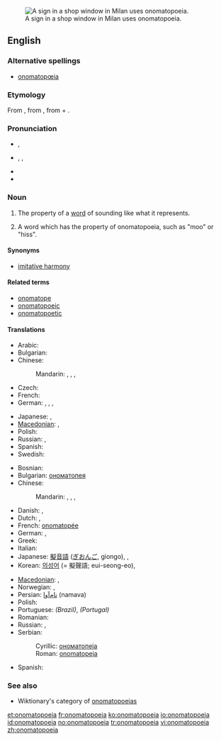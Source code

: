 {{was wotd|2006|April|10}}
{{wikipedia}}
[[Image:Clocks no tic tac.JPG|thumb|right|A sign in a shop window in Milan uses onomatopoeia.]]
==English==

===Alternative spellings===
* [[onomatopœia]]

===Etymology===
From {{etyl|grc}} {{term|ὀνοματοποιία|sc=polytonic|tr=onomatopoiia||the coining of a word in imitation of a sound|lang=grc}}, from {{term|ονοματοποιέω|sc=polytonic|tr=onomatopoieo||to coin names|lang=grc}}, from {{term|ὄνομα|sc=polytonic|tr=onoma||name|lang=grc}} + {{term|ποιέω|sc=polytonic|tr=poieo||to make, to do, to produce|lang=grc}}.

===Pronunciation===
* {{a|RP}} {{IPA|/ˌɒnəˌmætə'piə/}}, {{SAMPA|/%Qn@%m{t@"pi@/}}
* {{a|US}} {{enPR|än'ə-măt'ə-pēʹə ''or'' än'ə-mät'ə-pēʹə}}, {{IPA|/ˌɑːnəˌmætə'piə/|/ˌɑːnəˌmɑːtə'piə/}}, {{SAMPA|/%A:n@%m{t@"pi@/|/%A:n@%mA:t@"pi@/}}
* {{audio|en-us-onomatopoeia.ogg|Audio (US)}}
* {{rhymes|iə}}

===Noun===
{{en-noun|s|pl2=onomatopoeiae|-}}

# {{uncountable}} The property of a [[word]] of sounding like what it represents.
# {{countable}} A word which has the property of onomatopoeia, such as "moo" or "hiss".

====Synonyms====
* [[imitative harmony]]

====Related terms====
* [[onomatope]]
* [[onomatopoeic]]
* [[onomatopoetic]]

====Translations====
{{trans-top|property}}
* Arabic: {{t|ar|محاكاة صوتية|f|tr=muHākāa Sawtiyya|sc=Arab}}
* Bulgarian: {{t|bg|ономатопея|f|tr=onomatopeja|sc=Cyrl}}
* Chinese:
*: Mandarin: {{t|cmn|象聲|sc=Hani|xs=Mandarin}},  {{t|cmn|象声|tr=xiàngshēng|sc=Hani|xs=Mandarin}},  {{t|cmn|擬聲|sc=Hani|xs=Mandarin}},  {{t|cmn|拟声|tr=nǐshēng|sc=Hani|xs=Mandarin}}
* Czech: {{t-|cs|onomatopoeia|f}}
* French: {{t+|fr|onomatopée|f}}
* German: {{t-|de|Onomatopoese|f}}, {{t+|de|Onomatopöie|f}},  {{t+|de|Lautmalerei}},  {{t|de|Schallnachahmung|f}}
{{trans-mid}}
* Japanese: {{t|ja|擬音|tr=ぎおん, gion|sc=Jpan}},  {{t|ja|擬声|tr=ぎせい, gisei|sc=Jpan}}
* [[Macedonian]]: {{t-|mk|ономатопеја|f|tr=onomatopéja|sc=Cyrl|xs=Macedonian}},  {{t|mk|подражавање|n|tr=podražávanje|sc=Cyrl|xs=Macedonian}}
* Polish: {{t-|pl|onomatopeja|f}}
* Russian: {{t|ru|звукоподражание|n|tr=zvukopodražánije|sc=Cyrl}},  {{t|ru|ономатопея|f|tr=onomatopéja|sc=Cyrl}}
* Spanish: {{t+|es|onomatopeya|f}}
* Swedish: {{t+|sv|onomatopoesi}}
{{trans-bottom}}

{{trans-top|word with this property}}
* Bosnian: {{t-|bs|onomatopeja|f}}
* Bulgarian: [[ономатопея#Bulgarian|ономатопея]] {{f}}
* Chinese:
*: Mandarin: {{t|cmn|象聲詞|sc=Hani|xs=Mandarin}},  {{t|cmn|象声词|tr=xiàngshēngcí|sc=Hani|xs=Mandarin}}, {{t|cmn|擬聲語|sc=Hani|xs=Mandarin}},  {{t|cmn|拟声语|tr=nǐshēngyǔ|sc=Hani|xs=Mandarin}}
* Danish: {{t+|da|onomatopoietikon}}, {{t+|da|lydord}}
* Dutch: {{t+|nl|onomatopee|f}}, {{t+|nl|klanknabootsing|f}}
* French: [[onomatopée]] {{f}}
* German: {{t-|de|Onomatopoese|f}}, {{t+|de|Onomatopöie|f}}
* Greek: {{t+|el|ονοματοποιία|f|sc=Grek}}
* Italian: {{t+|it|onomatopea}}
* Japanese: [[擬音語]] ([[ぎおんご]], giongo),  {{t|ja|擬声語|tr=ぎせいご, giseigo|sc=Jpan}},  {{t|ja|擬音語|tr=ぎおんご, giongo|sc=Jpan}}
* Korean: [[의성어]] (= 擬聲語; eui-seong-eo),  {{t|ko|의성어|tr=eui-seong-eo|sc=Kore}}
{{trans-mid}}
* [[Macedonian]]: {{t-|mk|ономатопеја|f|tr=onomatopéja|sc=Cyrl|xs=Macedonian}},  {{t|mk|подражавање|n|tr=podražávanje|sc=Cyrl|xs=Macedonian}}
* Norwegian: {{t-|no|lydord}},  {{t|no|onomatopoetikon}}
* Persian: [[نام‌آوا]] (namava)
* Polish: {{t-|pl|onomatopeja|f}}
* Portuguese: {{t+|pt|onomatopéia}} ''(Brazil)'', {{t+|pt|onomatopeia}} ''(Portugal)''
* Romanian: {{t-|ro|onomatopee|f}}
* Russian: {{t|ru|звукоподражание|n|tr=zvukopodražánije|sc=Cyrl}},  {{t|ru|ономатопея|f|tr=onomatopéja|sc=Cyrl}}
* Serbian:
*: Cyrillic: [[ономатопеја#Serbian|ономатопеја]] {{f}}
*: Roman: [[onomatopeja#Serbian|onomatopeja]] {{f}}
* Spanish: {{t+|es|onomatopeya}}
{{trans-bottom}}

===See also===
* Wiktionary's category of [[:Category:Onomatopoeia|onomatopoeias]]

[[et:onomatopoeia]]
[[fr:onomatopoeia]]
[[ko:onomatopoeia]]
[[io:onomatopoeia]]
[[id:onomatopoeia]]
[[no:onomatopoeia]]
[[tr:onomatopoeia]]
[[vi:onomatopoeia]]
[[zh:onomatopoeia]]